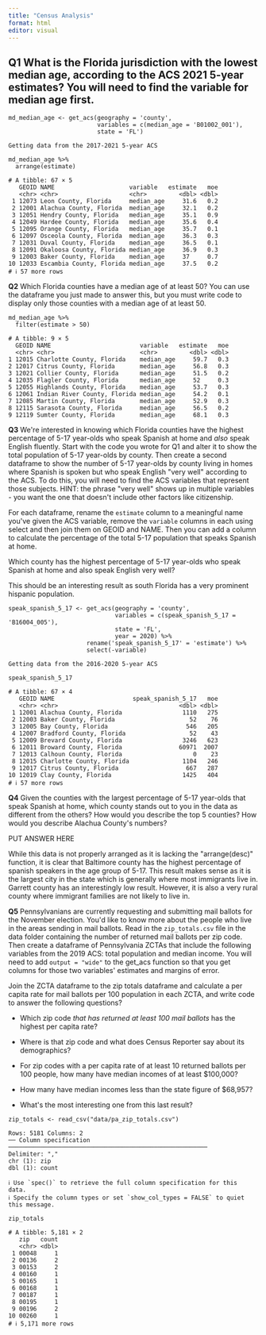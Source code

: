 ```yaml
---
title: "Census Analysis"
format: html
editor: visual
---
```


## **Q1** What is the Florida jurisdiction with the lowest median age, according to the ACS 2021 5-year estimates? You will need to find the variable for median age first.

```         
md_median_age <- get_acs(geography = 'county', 
                         variables = c(median_age = 'B01002_001'), 
                         state = 'FL')
```

```         
Getting data from the 2017-2021 5-year ACS
```

```         
md_median_age %>% 
  arrange(estimate)
```

```         
# A tibble: 67 × 5
   GEOID NAME                     variable   estimate   moe
   <chr> <chr>                    <chr>         <dbl> <dbl>
 1 12073 Leon County, Florida     median_age     31.6   0.2
 2 12001 Alachua County, Florida  median_age     32.1   0.2
 3 12051 Hendry County, Florida   median_age     35.1   0.9
 4 12049 Hardee County, Florida   median_age     35.6   0.4
 5 12095 Orange County, Florida   median_age     35.7   0.1
 6 12097 Osceola County, Florida  median_age     36.3   0.3
 7 12031 Duval County, Florida    median_age     36.5   0.1
 8 12091 Okaloosa County, Florida median_age     36.9   0.3
 9 12003 Baker County, Florida    median_age     37     0.7
10 12033 Escambia County, Florida median_age     37.5   0.2
# ℹ 57 more rows
```

**Q2** Which Florida counties have a median age of at least 50? You can use the dataframe you just made to answer this, but you must write code to display only those counties with a median age of at least 50.

```         
md_median_age %>% 
  filter(estimate > 50)
```

```         
# A tibble: 9 × 5
  GEOID NAME                         variable   estimate   moe
  <chr> <chr>                        <chr>         <dbl> <dbl>
1 12015 Charlotte County, Florida    median_age     59.7   0.3
2 12017 Citrus County, Florida       median_age     56.8   0.3
3 12021 Collier County, Florida      median_age     51.5   0.2
4 12035 Flagler County, Florida      median_age     52     0.3
5 12055 Highlands County, Florida    median_age     53.7   0.3
6 12061 Indian River County, Florida median_age     54.2   0.1
7 12085 Martin County, Florida       median_age     52.9   0.3
8 12115 Sarasota County, Florida     median_age     56.5   0.2
9 12119 Sumter County, Florida       median_age     68.1   0.3
```

**Q3** We\'re interested in knowing which Florida counties have the highest percentage of 5-17 year-olds who speak Spanish at home and *also* speak English fluently. Start with the code you wrote for Q1 and alter it to show the total population of 5-17 year-olds by county. Then create a second dataframe to show the number of 5-17 year-olds by county living in homes where Spanish is spoken but who speak English \"very well\" according to the ACS. To do this, you will need to find the ACS variables that represent those subjects. HINT: the phrase \"very well\" shows up in multiple variables - you want the one that doesn\'t include other factors like citizenship.

For each dataframe, rename the `estimate` column to a meaningful name you\'ve given the ACS variable, remove the `variable` columns in each using select and then join them on GEOID and NAME. Then you can add a column to calculate the percentage of the total 5-17 population that speaks Spanish at home.

Which county has the highest percentage of 5-17 year-olds who speak Spanish at home and also speak English very well?

This should be an interesting result as south Florida has a very prominent hispanic population.

```         
speak_spanish_5_17 <- get_acs(geography = 'county', 
                              variables = c(speak_spanish_5_17 = 'B16004_005'), 
                              state = 'FL', 
                              year = 2020) %>%
                      rename('speak_spanish_5_17' = 'estimate') %>%
                      select(-variable) 
```

```         
Getting data from the 2016-2020 5-year ACS
```

```         
speak_spanish_5_17
```

```         
# A tibble: 67 × 4
   GEOID NAME                      speak_spanish_5_17   moe
   <chr> <chr>                                  <dbl> <dbl>
 1 12001 Alachua County, Florida                 1110   275
 2 12003 Baker County, Florida                     52    76
 3 12005 Bay County, Florida                      546   205
 4 12007 Bradford County, Florida                  52    43
 5 12009 Brevard County, Florida                 3246   623
 6 12011 Broward County, Florida                60971  2007
 7 12013 Calhoun County, Florida                    0    23
 8 12015 Charlotte County, Florida               1104   246
 9 12017 Citrus County, Florida                   667   287
10 12019 Clay County, Florida                    1425   404
# ℹ 57 more rows
```

**Q4** Given the counties with the largest percentage of 5-17 year-olds that speak Spanish at home, which county stands out to you in the data as different from the others? How would you describe the top 5 counties? How would you describe Alachua County\'s numbers?

PUT ANSWER HERE

While this data is not properly arranged as it is lacking the \"arrange(desc)\" function, it is clear that Baltimore county has the highest percentage of spanish speakers in the age group of 5-17. This result makes sense as it is the largest city in the state which is generally where most immigrants live in. Garrett county has an interestingly low result. However, it is also a very rural county where immigrant families are not likely to live in.

**Q5** Pennsylvanians are currently requesting and submitting mail ballots for the November election. You\'d like to know more about the people who live in the areas sending in mail ballots. Read in the `zip_totals.csv` file in the data folder containing the number of returned mail ballots per zip code. Then create a dataframe of Pennsylvania ZCTAs that include the following variables from the 2019 ACS: total population and median income. You will need to add `output = "wide"` to the get_acs function so that you get columns for those two variables\' estimates and margins of error.

Join the ZCTA dataframe to the zip totals dataframe and calculate a per capita rate for mail ballots per 100 population in each ZCTA, and write code to answer the following questions?

-   Which zip code *that has returned at least 100 mail ballots* has the highest per capita rate?

-   Where is that zip code and what does Census Reporter say about its demographics?

-   For zip codes with a per capita rate of at least 10 returned ballots per 100 people, how many have median incomes of at least \$100,000?

-   How many have median incomes less than the state figure of \$68,957?

-   What\'s the most interesting one from this last result?

```         
zip_totals <- read_csv("data/pa_zip_totals.csv")
```

```         
Rows: 5181 Columns: 2
── Column specification ────────────────────────────────────────────────────────
Delimiter: ","
chr (1): zip
dbl (1): count

ℹ Use `spec()` to retrieve the full column specification for this data.
ℹ Specify the column types or set `show_col_types = FALSE` to quiet this message.
```

```         
zip_totals
```

```         
# A tibble: 5,181 × 2
   zip   count
   <chr> <dbl>
 1 00048     1
 2 00136     2
 3 00153     2
 4 00160     1
 5 00165     1
 6 00168     1
 7 00187     1
 8 00195     1
 9 00196     2
10 00260     1
# ℹ 5,171 more rows
```
